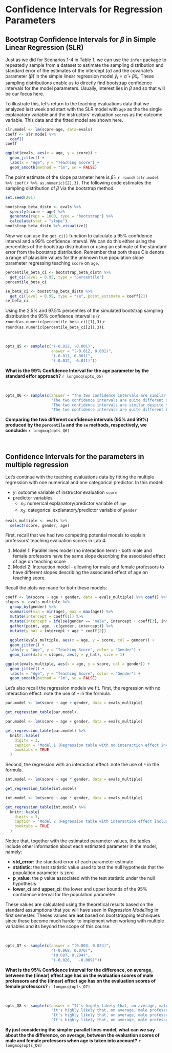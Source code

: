 # Confidence Intervals for Regression Parameters {-}

## Bootstrap Confidence Intervals for $\beta$ in Simple Linear Regression (SLR) {-}

Just as we did for Scenarios 1-4 in Table 1, we can use the `infer` package to repeatedly sample from a dataset to estimate the sampling distribution and standard error of the estimates of the intercept ($\hat \alpha$) and the covariate's parameter ($\hat \beta$) in the simple linear regression model $\hat y_i = \hat \alpha + \hat \beta x_i$. These sampling distributions enable us to directly find bootstrap confidence intervals for the model parameters.  Usually, interest lies in $\beta$ and so that will be our focus here.

To illustrate this, let's return to the teaching evaluations data that we analyzed last week and start with the SLR model with `age` as the the single explanatory variable and the instructors' evaluation `score`s as the outcome variable.  This data and the fitted model are shown here.

```r
slr.model <- lm(score~age, data=evals)
coeff <- slr.model %>% 
  coef() 
coeff
```

```r
ggplot(evals, aes(x = age, y = score)) +
  geom_jitter() +
  labs(x = "Age", y = "Teaching Score") +
  geom_smooth(method = "lm", se = FALSE)
```

The point estimate of the slope parameter here is $\hat \beta=$ `r round((slr.model %>% coef() %>% as.numeric)[2],3)`.  The following code estimates the sampling distribution of $\hat \beta$ via the bootstrap method. 

```r
set.seed(201)
```

```r
bootstrap_beta_distn <- evals %>% 
  specify(score ~ age) %>%
  generate(reps = 1000, type = "bootstrap") %>% 
  calculate(stat = "slope")
bootstrap_beta_distn %>% visualize()
```

Now we can use the `get_ci()` function to calculate a 95% confidence interval and a 99% confidence interval. We can do this either using the percentiles of the bootstrap distribution or using an estimate of the standard error from the bootstrap distribution. Remember that both these CIs denote a range of plausible values for the unknown true population slope parameter regressing teaching `score` on `age`.

```r
percentile_beta_ci <- bootstrap_beta_distn %>% 
  get_ci(level = 0.95, type = "percentile")
percentile_beta_ci

se_beta_ci <- bootstrap_beta_distn %>% 
  get_ci(level = 0.99, type = "se", point_estimate = coeff[2])
se_beta_ci
```

Using the 2.5% and 97.5% percentiles of the simulated bootstrap sampling distribution the 95% confidence interval is (`r round(as.numeric(percentile_beta_ci)[1],3)`,`r round(as.numeric(percentile_beta_ci[2]),3)`).

<br>

```r
opts_Q5 <- sample(c("(-0.012, -0.001)",
                    answer = "(-0.012, 0.001)",
                    "(-0.011, 0.001)",
                    "(-0.012, -0.011)"))
```

**What is the 99% Confidence Interval for the age parameter by the standard effor approach?**
`r longmcq(opts_Q5)`

<br>

```r
opts_Q6 <- sample(c(answer = "The two confidence intervals are similar since the bootstrap sampling distribution was close to symmetric",
                    "The two confidence intervals are quite different despite the bootstrap sampling distribution being close to symmetric",
                    "The two confidence intervals are similar despite the bootstrap sampling distribution being close to symmetric",
                    "The two confidence intervals are quite different because the bootstrap sampling distribution was close to symmetric"))
```

**Comparing the two different confidence intervals (95% and 99%) produced by the `percentile` and the `se` methods, respectively, we conclude:**
`r longmcq(opts_Q6)`

<br>

## Confidence Intervals for the parameters in multiple regression {-}

Let's continue with the teaching evaluations data by fitting the multiple regression with one numerical and one categorical predictor. In this model:

* $y$: outcome variable of instructor evaluation `score`
* predictor variables
    + $x_1$: numerical explanatory/predictor variable of `age`
    + $x_2$: categorical explanatory/predictor variable of `gender`

```r
evals_multiple <- evals %>%
  select(score, gender, age)
```

First, recall that we had two competing potential models to explain professors' teaching evaluation scores in Lab 4:

1. Model 1: Parallel lines model (no interaction term) - both male and female professors have the same slope describing the associated effect of age on teaching score
2. Model 2: Interaction model - allowing for male and female professors to have different slopes describing the associated effect of age on teaching score.

Recall the plots we made for both these models:

```r
coeff <- lm(score ~ age + gender, data = evals_multiple) %>% coef() %>% as.numeric()
slopes <- evals_multiple %>%
  group_by(gender) %>%
  summarise(min = min(age), max = max(age)) %>%
  mutate(intercept = coeff[1]) %>%
  mutate(intercept = ifelse(gender == "male", intercept + coeff[3], intercept)) %>%
  gather(point, age, -c(gender, intercept)) %>%
  mutate(y_hat = intercept + age * coeff[2])
  
  ggplot(evals_multiple, aes(x = age, y = score, col = gender)) +
  geom_jitter() +
  labs(x = "Age", y = "Teaching Score", color = "Gender") +
  geom_line(data = slopes, aes(y = y_hat), size = 1)
```

```r
ggplot(evals_multiple, aes(x = age, y = score, col = gender)) +
  geom_jitter() +
  labs(x = "Age", y = "Teaching Score", color = "Gender") +
  geom_smooth(method = "lm", se = FALSE)
```

Let's also recall the regression models we fit. First, the regression with no 
interaction effect: note the use of `+` in the formula.

```r
par.model <- lm(score ~ age + gender, data = evals_multiple)

get_regression_table(par.model)
```

```r
par.model <- lm(score ~ age + gender, data = evals_multiple)

get_regression_table(par.model) %>% 
  knitr::kable(
    digits = 3,
    caption = "Model 1 (Regression table with no interaction effect included)", 
    booktabs = TRUE
  )
```

Second, the regression with an interaction effect: note the use of `*` in the formula.

```r
int.model <- lm(score ~ age * gender, data = evals_multiple)

get_regression_table(int.model)
```

```r
int.model <- lm(score ~ age * gender, data = evals_multiple)

get_regression_table(int.model) %>% 
  knitr::kable(
    digits = 3,
    caption = "Model 2 (Regression table with interaction effect included)", 
    booktabs = TRUE
  )
```

Notice that, together with the estimated parameter values, the tables include other information about each estimated parameter in the model, namely:

* **std_error**: the standard error of each parameter estimate
* **statistic**: the test statistic value used to test the null hypothesis that the population parameter is zero
* **p_value**: the $p$ value associated with the test statistic under the null hypothesis
* **lower_ci** and **upper_ci**: the lower and upper bounds of the 95% confidence interval for the population parameter

These values are calculated using the theoretical results based on the standard assumptions that you will have seen in *Regression Modelling* in first semester.  Theses values are **not** based on bootstrapping techniques since these become much harder to implement when working with multiple variables and its beyond the scope of this course.

<br>

```r
opts_Q7 <- sample(c(answer = "(0.003, 0.024)",
                    "(-0.968, 0.076)",
                    "(0.087, 0.294)",
                    "(-0.026,	-0.009)"))
```

**What is the 95% Confidence Interval for the difference, on average, between the (linear) effect age has on the evaluation scores of male professors and the (linear) effect age has on the evaluation scores of female professors?**
`r longmcq(opts_Q7)`

<br>

```r
opts_Q8 <- sample(c(answer = "It's highly likely that, on average, male professors' scores are between 0.1 and 0.3 units higher than females professors' scores when age is taken into account",
                    "It's highly likely that, on average, male professors' scores are between 0.1 and 0.3 units lower than females professors' scores when age is taken into account",
                    "It's highly likely that, on average, male professors' scores are between 0.003 and 0.014	units higher than females professors' scores when age is taken into account",
                    "It's highly likely that, on average, male professors' scores are between 0.003 and 0.014	units lower than females professors' scores when age is taken into account"))
```

**By just considering the simpler parallel lines model, what can we say about the the difference, on average, between the evaluation scores of male and female professors when age is taken into account?**
`r longmcq(opts_Q8)`

<br>
<br>



